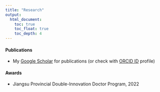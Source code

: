 ```yaml
---
title: "Research"
output:
  html_document:
    toc: true
    toc_float: true
    toc_depth: 4
---
```



#### Publications

+ My [Google Scholar](https://scholar.google.com/citations?user=HOOCmJ0AAAAJ&hl=en) for publications (or check with [ORCID ID](https://orcid.org/0000-0002-0085-7181) profile)


#### Awards

+ Jiangsu Provincial Double-Innovation Doctor Program, 2022